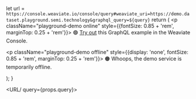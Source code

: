   let url = `https://console.weaviate.io/console/query#weaviate_uri=https://demo.dataset.playground.semi.technology&graphql_query=${query}`
  return (
    <span>
      <p className="playground-demo online" style={{fontSize: 0.85 + 'rem', marginTop: 0.25 + 'rem'}}>
        🟢 <a href={url} target="_blank" rel="nofollow">Try out</a> this GraphQL example in the Weaviate Console.
      </p>
      <p className="playground-demo offline" style={{display: 'none', fontSize: 0.85 + 'rem', marginTop: 0.25 + 'rem'}}>
        🟠 Whoops, the demo service is temporarily offline.
      </p>
    </span>
  );
}

<URL/ query={props.query}>
